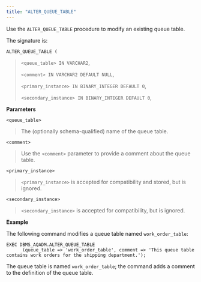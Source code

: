 ```yaml
---
title: "ALTER_QUEUE_TABLE"
---
```




Use the `ALTER_QUEUE_TABLE` procedure to modify an existing queue table.

The signature is:

`ALTER_QUEUE_TABLE (`

> `<queue_table> IN VARCHAR2`,
> 
> `<comment> IN VARCHAR2 DEFAULT NULL`,
> 
> `<primary_instance> IN BINARY_INTEGER DEFAULT 0`,
> 
> `<secondary_instance> IN BINARY_INTEGER DEFAULT 0`,

**Parameters**

`<queue_table>`

> The (optionally schema-qualified) name of the queue table.

`<comment>`

> Use the `<comment>` parameter to provide a comment about the queue table.

`<primary_instance>`

> `<primary_instance>` is accepted for compatibility and stored, but is ignored.

`<secondary_instance>`

> `<secondary_instance>` is accepted for compatibility, but is ignored.

**Example**

The following command modifies a queue table named `work_order_table`:

``` text
EXEC DBMS_AQADM.ALTER_QUEUE_TABLE
      (queue_table => 'work_order_table', comment => 'This queue table
contains work orders for the shipping department.');
```

The queue table is named `work_order_table`; the command adds a comment to the definition of the queue table.
